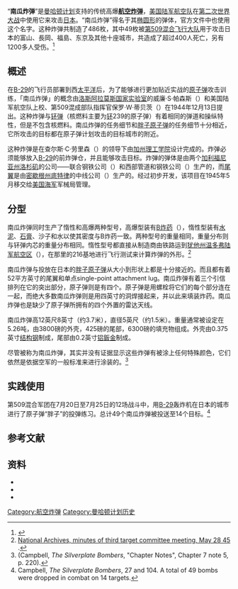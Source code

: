 {{Expand English|Pumpkin bomb|tpercent=70}}
{{Infobox Weapon
|name= 南瓜炸彈<br />Pumpkin bomb
|image= [[File:Pumpkin_bomb.jpg|File:Pumpkin bomb.jpg]]
|caption= 
|origin= 美國
|type= [[航空炸彈|航空炸彈]]
<!-- Type selection -->
|is_explosive=yes
<!-- Service history -->
|service= 1945
|used_by= [[File:Us_army_air_corps_shield.svg|25px]][[美國陸軍航空軍|美國陸軍航空軍]]
*[[File:0509th_Bomb_Group_emblem_(B-29_Era).gif|25px]][[第509混合飛行大隊|第509混合飛行大隊]]
**[[B-29超級堡壘轟炸機|B-29超級堡壘轟炸機]]
***[[大藝術家號轟炸機|大藝術家號轟炸機]]
|wars= [[第二次世界大战|第二次世界大战]]
<!-- Production history -->
|designer= [[洛斯阿拉莫斯國家實驗室|洛斯阿拉莫斯國家實驗室]]
|design_date=
|manufacturer=
|unit_cost= 
|production_date=
|number= 486
|variants= 
<!-- General specifications -->
|spec_label=
|weight= {{convert|5.26|lt|ST t}}
|length= {{convert|12|ft|5|in}}
|part_length= 
|width=
|height=
|diameter={{convert|60|in|cm|0}}
|crew=
<!-- Explosive specifications --> 
|filling=[[B炸药|B炸药]]
|filling_weight= {{convert|6300|lb}}
|detonation=
|yield=
}}
“'''南瓜炸弹'''”是[[曼哈顿计划|曼哈顿计划]]支持的传统高爆'''[[航空炸弹|航空炸弹]]'''，[[美國陸軍航空軍|美国陆军航空队]]在[[第二次世界大战|第二次世界大战]]中使用它来攻击[[日本|日本]]。“南瓜炸弹”得名于其[[椭圆形|椭圆形]]的弹体，官方文件中也使用这个名字。这种炸弹共制造了486枚，其中49枚被[[第509混合飞行大队|第509混合飞行大队]]用于攻击日本的富山、長岡、福島、东京及其他十座城市，共造成了超过400人死亡，另有1200多人受伤。<ref>{{cite web |title=模擬原爆パンプキン　秘められた原爆投下訓練 |url=http://www.nhk.or.jp/sonotoki/2008_08.html |publisher=NHK |accessdate=2010-01-20 |archiveurl=https://web.archive.org/web/20081004182255/http://www.nhk.or.jp/sonotoki/2008_08.html |archivedate=2008-10-04 |deadurl=yes }}</ref>

==概述==
在[[B-29|B-29]]的飞行员部署到西[[太平洋|太平洋]]后，为了能够进行更加贴近实战的[[原子弹|原子弹]]攻击训练，「南瓜炸弹」的概念由[[洛斯阿拉莫斯国家实验室|洛斯阿拉莫斯国家实验室]]的威廉·S·帕森斯（{{lang|en|William S. Parsons}}）和美国陆军航空队上校、第509混成部队指挥官保罗·W·蒂贝茨（{{lang|en|Paul W. Tibbets}}）在1944年12月13日提出。这种炸弹与[[钚弹|钚弹]]（核燃料主要为[[钚|钚]]239的原子弹）有着相同的弹道和操纵特性，但是不包含核燃料。南瓜炸弹的任务细节和[[胖子原子弹|胖子原子弹]]的任务细节十分相近，它所攻击的目标都在原子弹计划攻击的目标城市的附近。

这种炸弹是在查尔斯·C·劳里森（{{lang|en|Charles C. Lauritsen}}）的领导下由[[加州理工学院|加州理工学院]]设计完成的。炸弹必须能够放入[[B-29|B-29]]的前炸弹仓，并且能够攻击目标。炸弹的弹体是由两个[[加利福尼亚州|加利福尼亚州]][[洛杉矶|洛杉矶]]的公司——联合钢铁公司（{{lang|en|Consolidated Steel Corporation}}）和西部管道和钢铁公司（{{lang|en|Western Pipe and Steel Company}}）生产的，而[[尾翼|尾翼]]是由[[密歇根州|密歇根州]][[底特律|底特律]]的中线公司（{{lang|en|Centerline Company}}）生产的。经过初步开发，该项目在1945年5月移交给[[美国海军|美国海军]]军械局管理。

==分型==

南瓜炸弹同时生产了惰性和高爆两种型号，高爆型装有[[B炸药|B炸药]]（{{lang|en|Composition B}}），惰性型装有[[水泥|水泥]]、[[石膏|石膏]]、沙子和水以使其密度与B炸药一致。两种型号的重量相同，重量分布则与钚弹内芯的重量分布相同。惰性型号都直接从制造商由铁路运到[[犹他州|犹他州]][[温多弗陆军航空区|温多弗陆军航空区]]（{{lang|en|Wendover Army Air Field}}），在那里的216基地进行飞行测试来计算炸弹的外形。<ref>[http://www.gwu.edu/~nsarchiv/NSAEBB/NSAEBB162/9.pdf National Archives, minutes of third target committee meeting, May 28 45] {{Wayback|url=http://www.gwu.edu/~nsarchiv/NSAEBB/NSAEBB162/9.pdf |date=20060809093247 }}.</ref>

南瓜炸弹与投放在日本的[[胖子原子弹|胖子原子弹]]从大小到形状上都是十分接近的。而且都有着52平方英寸的尾翼和单点single-point attachment lug。南瓜炸弹有着三个引信排列在它的突出部分，原子弹则是有四个。原子弹是用螺栓将它们的每个部分连在一起，而绝大多数南瓜炸弹则是用四英寸的洞焊接起来，并以此来填装炸药。南瓜炸弹也是缺少了原子弹所拥有的四个外置的雷达天线。

南瓜炸弹高12英尺8英寸（约3.7米），直径5英尺（约1.5米）。重量通常被设定在5.26吨，由3800磅的外壳，425磅的尾部，6300磅的填充物组成。外壳由0.375英寸[[结构钢|结构钢]]制成，尾部由0.2英寸[[铝|铝]][[鈑金|鈑金]]制成。

尽管被称为南瓜炸弹，其实并没有证据显示这些炸弹有被涂上任何特殊颜色，它们依然是依据空军的一般标准来进行涂装的。<ref>(Campbell, ''The Silverplate Bombers'', "Chapter Notes", Chapter 7 note 5, p. 220).</ref>

==实践使用==

第509混合军团在7月20日至7月25日的12场战斗中，用[[B-29|B-29]]轰炸机在日本的城市进行了原子弹“胖子”的投弹练习。总计49个南瓜炸弹被投送至14个目标。<ref>Campbell, ''The Silverplate Bombers'', 27 and 104. A total of 49 bombs were dropped in combat on 14 targets.</ref>

==参考文献==
{{reflist}}

==资料==
* {{cite book |last=Campbell |first=Richard H. |year=2005 |title=The Silverplate Bombers: A History and Registry of the Enola Gay and Other B-29s Configured to Carry Atomic Bombs |location=Jefferson, North Carolina |publisher=McFarland & Company |isbn= 0-7864-2139-8 |oclc=58554961 |ref=harv }}
* {{cite book |last=Coster-Mullen |first=John |title=Atom Bombs: The Top Secret Inside Story of Little Boy and Fat Man |publisher=(self published) |year=2012 |oclc=298514167 |ref=harv }}
* {{cite book | last = Hoddeson | first = Lillian | first2 = Paul W. | last2 = Henriksen | first3 = Roger A. | last3 = Meade | first4 = Catherine L. | last4 = Westfall | title = Critical Assembly: A Technical History of Los Alamos During the Oppenheimer Years, 1943–1945 | location = New York, New York | publisher = Cambridge University Press | year = 1993 | isbn = 0-521-44132-3 | oclc = 26764320 | ref = harv}}

{{曼哈顿计划}}
[[Category:航空炸弹|Category:航空炸弹]]
[[Category:曼哈顿计划历史|Category:曼哈顿计划历史]]